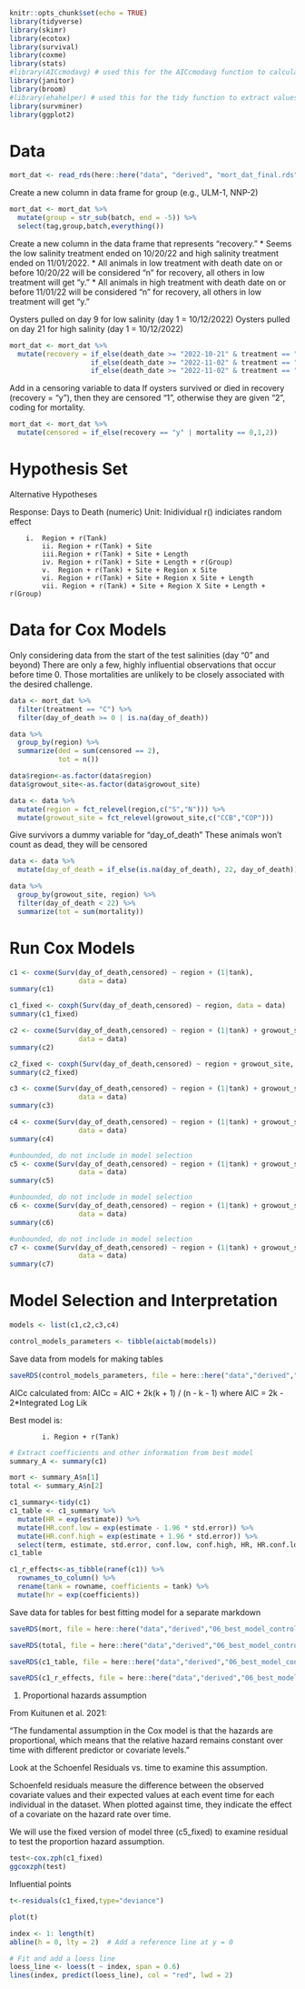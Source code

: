 ```r
knitr::opts_chunk$set(echo = TRUE)
library(tidyverse)
library(skimr)
library(ecotox)
library(survival)
library(coxme)
library(stats)
#library(AICcmodavg) # used this for the AICcmodavg function to calculate AICcs quickly
library(janitor)
library(broom)
#library(ehahelper) # used this for the tidy function to extract values out of coxme.  https://rdrr.io/github/junkka/ehahelper/
library(survminer)
library(ggplot2)
```


# Data

```r
mort_dat <- read_rds(here::here("data", "derived", "mort_dat_final.rds"))
```

Create a new column in data frame for group (e.g., ULM-1, NNP-2)

```r
mort_dat <- mort_dat %>%
  mutate(group = str_sub(batch, end = -5)) %>%
  select(tag,group,batch,everything())
```

Create a new column in the data frame that represents "recovery."
* Seems the low salinity treatment ended on 10/20/22 and high salinity treatment ended on 11/01/2022.
* All animals in low treatment with death date on or before 10/20/22 will be considered "n" for recovery, all others in low treatment will get "y."
* All animals in high treatment with death date on or before 11/01/22 will be considered "n" for recovery, all others in low treatment will get "y."

Oysters pulled on day 9 for low salinity (day 1 = 10/12/2022)
Oysters pulled on day 21 for high salinity (day 1 = 10/12/2022)

```r
mort_dat <- mort_dat %>%
  mutate(recovery = if_else(death_date >= "2022-10-21" & treatment == "L","y",
                    if_else(death_date >= "2022-11-02" & treatment == "H","y",
                    if_else(death_date >= "2022-11-02" & treatment == "C","y","n"))))
```

Add in a censoring variable to data
If oysters survived or died in recovery (recovery = "y"), then they are censored "1", otherwise they are given "2", coding for mortality. 

```r
mort_dat <- mort_dat %>%
  mutate(censored = if_else(recovery == "y" | mortality == 0,1,2))
```

# Hypothesis Set

Alternative Hypotheses

Response: Days to Death (numeric)
Unit: Inidividual
r() indiciates random effect

	  	i.  Region + r(Tank) 
			ii. Region + r(Tank) + Site  
			iii.Region + r(Tank) + Site + Length
			iv. Region + r(Tank) + Site + Length + r(Group)
			v.  Region + r(Tank) + Site + Region x Site
			vi. Region + r(Tank) + Site + Region x Site + Length
			vii. Region + r(Tank) + Site + Region X Site + Length + r(Group)

# Data for Cox Models

Only considering data from the start of the test salinities (day "0" and beyond)
There are only a few, highly influential observations that occur before time 0.  Those mortalities are unlikely to be closely associated with the desired challenge.

```r
data <- mort_dat %>%
  filter(treatment == "C") %>%
  filter(day_of_death >= 0 | is.na(day_of_death)) 
```

```r
data %>%
  group_by(region) %>%
  summarize(ded = sum(censored == 2),
            tot = n())
```

```r
data$region<-as.factor(data$region)
data$growout_site<-as.factor(data$growout_site)
```

```r
data <- data %>%
  mutate(region = fct_relevel(region,c("S","N"))) %>%
  mutate(growout_site = fct_relevel(growout_site,c("CCB","COP")))
```

Give survivors a dummy variable for "day_of_death"
These animals won't count as dead, they will be censored

```r
data <- data %>%
  mutate(day_of_death = if_else(is.na(day_of_death), 22, day_of_death))
```

```r
data %>%
  group_by(growout_site, region) %>%
  filter(day_of_death < 22) %>%
  summarize(tot = sum(mortality))
```


# Run Cox Models

```r
c1 <- coxme(Surv(day_of_death,censored) ~ region + (1|tank), 
                 data = data)
summary(c1)

c1_fixed <- coxph(Surv(day_of_death,censored) ~ region, data = data)
summary(c1_fixed)
```

```r
c2 <- coxme(Surv(day_of_death,censored) ~ region + (1|tank) + growout_site, 
                 data = data)
summary(c2)

c2_fixed <- coxph(Surv(day_of_death,censored) ~ region + growout_site, data = data)
summary(c2_fixed)
```

```r
c3 <- coxme(Surv(day_of_death,censored) ~ region + (1|tank) + growout_site + length_mm,
                 data = data)
summary(c3)
```

```r
c4 <- coxme(Surv(day_of_death,censored) ~ region + (1|tank) + growout_site + length_mm + (1|group/region),
                 data = data)
summary(c4)
```

```r
#unbounded, do not include in model selection
c5 <- coxme(Surv(day_of_death,censored) ~ region + (1|tank) + growout_site + region * growout_site, 
                 data = data)
summary(c5)
```

```r
#unbounded, do not include in model selection
c6 <- coxme(Surv(day_of_death,censored) ~ region + (1|tank) + growout_site + region * growout_site + length_mm, 
                 data = data)
summary(c6)
```

```r
#unbounded, do not include in model selection
c7 <- coxme(Surv(day_of_death,censored) ~ region + (1|tank) + growout_site + region * growout_site + length_mm + (1|group/region),
                 data = data)
summary(c7)
```

# Model Selection and Interpretation

```r
models <- list(c1,c2,c3,c4)

control_models_parameters <- tibble(aictab(models))
```

Save data from models for making tables 

```r
saveRDS(control_models_parameters, file = here::here("data","derived","control_high_models_parameters"))
```


AICc calculated from:  AICc = AIC + 2k(k + 1) / (n - k - 1)
where AIC = 2k - 2*Integrated Log Lik

Best model is: 

			i. Region + r(Tank)


```r
# Extract coefficients and other information from best model
summary_A <- summary(c1)

mort <- summary_A$n[1]
total <- summary_A$n[2]

c1_summary<-tidy(c1)
c1_table <- c1_summary %>%
  mutate(HR = exp(estimate)) %>%
  mutate(HR.conf.low = exp(estimate - 1.96 * std.error)) %>%
  mutate(HR.conf.high = exp(estimate + 1.96 * std.error)) %>%
  select(term, estimate, std.error, conf.low, conf.high, HR, HR.conf.low, HR.conf.high, statistic, p.value)
c1_table

c1_r_effects<-as_tibble(ranef(c1)) %>%
  rownames_to_column() %>%
  rename(tank = rowname, coefficients = tank) %>%
  mutate(hr = exp(coefficients))
```

Save data for tables for best fitting model for a separate markdown

```r
saveRDS(mort, file = here::here("data","derived","06_best_model_control_high_mort"))

saveRDS(total, file = here::here("data","derived","06_best_model_control_high_total"))

saveRDS(c1_table, file = here::here("data","derived","06_best_model_control_high_fixed_effects"))

saveRDS(c1_r_effects, file = here::here("data","derived","06_best_model_control_high_random_effects"))
```


1) Proportional hazards assumption

From Kuitunen et al. 2021: 

"The fundamental assumption in the Cox model is that the hazards are proportional, which means that the relative hazard remains constant over time with different predictor or covariate levels."

Look at the Schoenfel Residuals vs. time to examine this assumption. 

Schoenfeld residuals measure the difference between the observed covariate values and their expected values at each event time for each individual in the dataset. When plotted against time, they indicate the effect of a covariate on the hazard rate over time. 

We will use the fixed version of model three (c5_fixed) to examine residual to test the proportion hazard assumption.

```r
test<-cox.zph(c1_fixed)
ggcoxzph(test)
```


Influential points

```r
t<-residuals(c1_fixed,type="deviance")

plot(t)

index <- 1: length(t)
abline(h = 0, lty = 2)  # Add a reference line at y = 0

# Fit and add a loess line
loess_line <- loess(t ~ index, span = 0.6)
lines(index, predict(loess_line), col = "red", lwd = 2)
```


